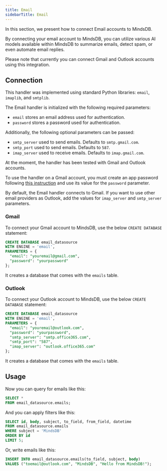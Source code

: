 ```yaml
---
title: Email
sidebarTitle: Email
---
```


In this section, we present how to connect Email accounts to MindsDB.

By connecting your email account to MindsDB, you can utilize various AI models available within MindsDB to summarize emails, detect spam, or even automate email replies.

<Note>
Please note that currently you can connect Gmail and Outlook accounts using this integration.
</Note>

## Connection

This handler was implemented using standard Python libraries: `email`, `imaplib`, and `smtplib`.

The Email handler is initialized with the following required parameters:

* `email` stores an email address used for authentication.
* `password` stores a password used for authentication.

Additionally, the following optional parameters can be passed:

* `smtp_server` used to send emails. Defaults to `smtp.gmail.com`.
* `smtp_port` used to send emails. Defaults to `587`.
* `imap_server` used to receive emails. Defaults to `imap.gmail.com`.

<Tip>
At the moment, the handler has been tested with Gmail and Outlook accounts.

To use the handler on a Gmail account, you must create an app password following [this instruction](https://support.google.com/accounts/answer/185833?hl=en) and use its value for the `password` parameter.

By default, the Email handler connects to Gmail. If you want to use other email providers as Outlook, add the values for `imap_server` and `smtp_server` parameters.
</Tip>

### Gmail

To connect your Gmail account to MindsDB, use the below `CREATE DATABASE` statement:

```sql
CREATE DATABASE email_datasource
WITH ENGINE = 'email',
PARAMETERS = {
  "email": "youremail@gmail.com",
  "password": "yourpassword"
};
```

It creates a database that comes with the `emails` table.

### Outlook

To connect your Outlook account to MindsDB, use the below `CREATE DATABASE` statement:

```sql
CREATE DATABASE email_datasource
WITH ENGINE = 'email',
PARAMETERS = {
  "email": "youremail@outlook.com",
  "password": "yourpassword",
  "smtp_server": "smtp.office365.com", 
  "smtp_port": "587", 
  "imap_server": "outlook.office365.com" 
};
```

It creates a database that comes with the `emails` table.

## Usage

Now you can query for emails like this:

```sql
SELECT *
FROM email_datasource.emails;
```

And you can apply filters like this:

```sql
SELECT id, body, subject, to_field, from_field, datetime
FROM email_datasource.emails
WHERE subject = 'MindsDB'
ORDER BY id
LIMIT 5;
```

Or, write emails like this:

```sql
INSERT INTO email_datasource.emails(to_field, subject, body)
VALUES ("toemail@outlook.com", "MindsDB", "Hello from MindsDB!");
```

